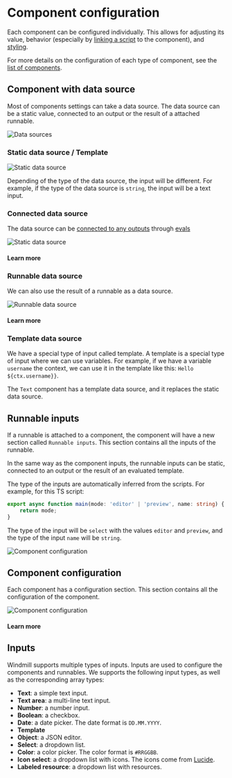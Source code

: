 
# Component configuration

Each component can be configured individually. This allows for adjusting its value, behavior (especially by [linking a script](../2_connecting_components/index.mdx) to the component), and [styling](../4_app_configuration_settings/4_app_styling.mdx).

For more details on the configuration of each type of component, see the [list of components](./1_app_component_library.mdx).

<div className="grid grid-cols-2 gap-2 my-4">
	<DocCard
		title="Component library"
		description="Find out the type of the data source of a component in the component library."
		href="/docs/apps/app_configuration_settings/app_component_library"
		color="orange"
	/>
</div>

## Component with data source

Most of components settings can take a data source. The data source can be a static value, connected to an output or the result of a attached runnable.

![Data sources](../../assets/apps/inputs/data_sources.png 'Data sources')

### Static data source / Template

![Static data source](../../assets/apps/inputs/static-data-source.png.webp)

Depending of the type of the data source, the input will be different. For example, if the type of the data source is `string`, the input will be a text input.

### Connected data source

The data source can be [connected to any outputs](../2_connecting_components/index.mdx) through [evals](../3_app-runnable-panel.mdx#evals)

![Static data source](../../assets/apps/0_app_editor/connect_component.png.webp)

#### Learn more

<div className="grid grid-cols-2 gap-6 mb-4">
	<DocCard
		color="orange"
		title="Connecting components"
		description="The strength of Windmill's app editor is the ability to connect everything together."
		href="/docs/apps/connecting_components"
	/>
</div>

### Runnable data source

We can also use the result of a runnable as a data source.

![Runnable data source](../../assets/apps/inputs/defined-runnable-data-source.png.webp)

#### Learn more

<div className="grid grid-cols-2 gap-2 my-4">
	<DocCard
		title="Connecting components"
		description="Learn how to configure the triggers of the runnable."
		href="/docs/apps/app-runnable-panel#runnable-configuration"
		color="orange"
	/>
</div>

### Template data source

We have a special type of input called template. A template is a special type of input where we can use variables. For example, if we have a variable `username` the context, we can use it in the template like this: `Hello ${ctx.username}}`.

The `Text` component has a template data source, and it replaces the static data source.

## Runnable inputs

If a runnable is attached to a component, the component will have a new section called `Runnable inputs`. This section contains all the inputs of the runnable.

In the same way as the component inputs, the runnable inputs can be static, connected to an output or the result of an evaluated template.

The type of the inputs are automatically inferred from the scripts. For example, for this TS script:

```ts
export async function main(mode: 'editor' | 'preview', name: string) {
	return mode;
}
```

The type of the input will be `select` with the values `editor` and `preview`, and the type of the input `name` will be `string`.

![Component configuration](../../assets/apps/inputs/runnable_inputs.png.webp)

## Component configuration

Each component has a configuration section. This section contains all the configuration of the component.

![Component configuration](../../assets/apps/inputs/component-configuration.png.webp)

#### Learn more

<div className="grid grid-cols-2 gap-2 my-4">
	<DocCard
		title="Component library"
		description="Find out the configuration of each component in the component library."
		href="/docs/apps/app_configuration_settings/app_component_library"
		color="orange"
	/>
</div>

## Inputs

Windmill supports multiple types of inputs. Inputs are used to configure the components and runnables.
We supports the following input types, as well as the corresponding array types:

- **Text**: a simple text input.
- **Text area**: a multi-line text input.
- **Number**: a number input.
- **Boolean**: a checkbox.
- **Date**: a date picker. The date format is `DD.MM.YYYY`.
- **Template**
- **Object**: a JSON editor.
- **Select**: a dropdown list.
- **Color**: a color picker. The color format is `#RRGGBB`.
- **Icon select**: a dropdown list with icons. The icons come from [Lucide](https://lucide.dev/).
- **Labeled resource**: a dropdown list with resources.
